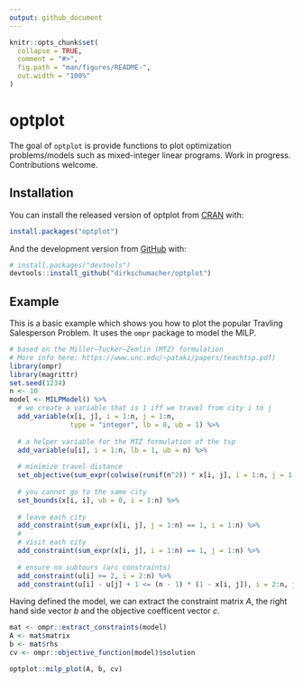 ```yaml
---
output: github_document
---
```


<!-- README.md is generated from README.Rmd. Please edit that file -->

```r
knitr::opts_chunk$set(
  collapse = TRUE,
  comment = "#>",
  fig.path = "man/figures/README-",
  out.width = "100%"
)
```
# optplot

The goal of `optplot` is provide functions to plot optimization problems/models such as mixed-integer linear programs. Work in progress. Contributions welcome.

## Installation

You can install the released version of optplot from [CRAN](https://CRAN.R-project.org) with:

``` r
install.packages("optplot")
```

And the development version from [GitHub](https://github.com/) with:

``` r
# install.packages("devtools")
devtools::install_github("dirkschumacher/optplot")
```
## Example

This is a basic example which shows you how to plot the popular Travling Salesperson Problem. It uses the `ompr` package to model the MILP.

```r
# based on the Miller–Tucker–Zemlin (MTZ) formulation
# More info here: https://www.unc.edu/~pataki/papers/teachtsp.pdf)
library(ompr)
library(magrittr)
set.seed(1234)
n <- 10
model <- MILPModel() %>%
  # we create a variable that is 1 iff we travel from city i to j
  add_variable(x[i, j], i = 1:n, j = 1:n, 
               type = "integer", lb = 0, ub = 1) %>%
  
  # a helper variable for the MTZ formulation of the tsp
  add_variable(u[i], i = 1:n, lb = 1, ub = n) %>% 
  
  # minimize travel distance
  set_objective(sum_expr(colwise(runif(n^2)) * x[i, j], i = 1:n, j = 1:n), "min") %>%
  
  # you cannot go to the same city
  set_bounds(x[i, i], ub = 0, i = 1:n) %>%
  
  # leave each city
  add_constraint(sum_expr(x[i, j], j = 1:n) == 1, i = 1:n) %>%
  #
  # visit each city
  add_constraint(sum_expr(x[i, j], i = 1:n) == 1, j = 1:n) %>%
  
  # ensure no subtours (arc constraints)
  add_constraint(u[i] >= 2, i = 2:n) %>% 
  add_constraint(u[i] - u[j] + 1 <= (n - 1) * (1 - x[i, j]), i = 2:n, j = 2:n)
```


Having defined the model, we can extract the constraint matrix $A$, the right hand side vector $b$ and the objective coefficent vector $c$.

```r
mat <- ompr::extract_constraints(model)
A <- mat$matrix
b <- mat$rhs
cv <- ompr::objective_function(model)$solution
```


```r
optplot::milp_plot(A, b, cv)
```

